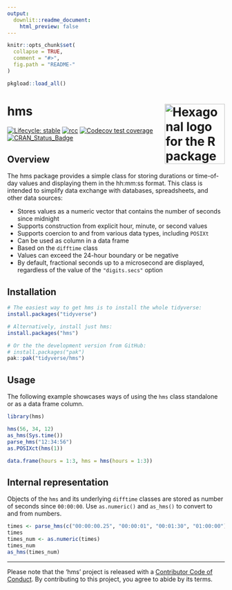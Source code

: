 ```yaml
---
output:
  downlit::readme_document:
    html_preview: false
---
```


```r
knitr::opts_chunk$set(
  collapse = TRUE,
  comment = "#>",
  fig.path = "README-"
)

pkgload::load_all()
```

# hms <a href='https:/hms.tidyverse.org'><img src='man/figures/logo.png' align="right" height="139" alt="Hexagonal logo for the R package ‘hms’, featuring a stylized green clock face showing the time 10:05, with the package name ‘hms’ in white text at the center and the rstudio.com URL at the bottom edge."/></a>

<!-- badges: start -->
[![Lifecycle: stable](https://img.shields.io/badge/lifecycle-stable-brightgreen.svg)](https://lifecycle.r-lib.org/articles/stages.html)
[![rcc](https://github.com/tidyverse/hms/workflows/rcc/badge.svg)](https://github.com/tidyverse/hms/actions)
[![Codecov test coverage](https://codecov.io/gh/tidyverse/hms/branch/main/graph/badge.svg)](https://app.codecov.io/gh/tidyverse/hms?branch=main)
[![CRAN_Status_Badge](https://www.r-pkg.org/badges/version/hms)](https://cran.r-project.org/package=hms)
<!-- badges: end -->

## Overview

The hms package provides a simple class for storing durations or time-of-day values and displaying them in the hh:mm:ss format.  This class is intended to simplify data exchange with databases, spreadsheets, and other data sources:

- Stores values as a numeric vector that contains the number of seconds
since midnight
- Supports construction from explicit hour, minute, or second values
- Supports coercion to and from various data types, including `POSIXt`
- Can be used as column in a data frame
- Based on the `difftime` class
- Values can exceed the 24-hour boundary or be negative
- By default, fractional seconds up to a microsecond are displayed, regardless of the value of the `"digits.secs"` option

## Installation

```r
# The easiest way to get hms is to install the whole tidyverse:
install.packages("tidyverse")

# Alternatively, install just hms:
install.packages("hms")

# Or the the development version from GitHub:
# install.packages("pak")
pak::pak("tidyverse/hms")
```

## Usage

The following example showcases ways of using the `hms` class standalone or as a data frame column.

```r
library(hms)

hms(56, 34, 12)
as_hms(Sys.time())
parse_hms("12:34:56")
as.POSIXct(hms(1))

data.frame(hours = 1:3, hms = hms(hours = 1:3))
```

## Internal representation

Objects of the `hms` and its underlying `difftime` classes are stored as number of seconds since `00:00:00`.
Use `as.numeric()` and `as_hms()` to convert to and from numbers.

```r
times <- parse_hms(c("00:00:00.25", "00:00:01", "00:01:30", "01:00:00"))
times
times_num <- as.numeric(times)
times_num
as_hms(times_num)
```

---

Please note that the 'hms' project is released with a
[Contributor Code of Conduct](https://github.com/tidyverse/hms/blob/master/CODE_OF_CONDUCT.md).
By contributing to this project, you agree to abide by its terms.
